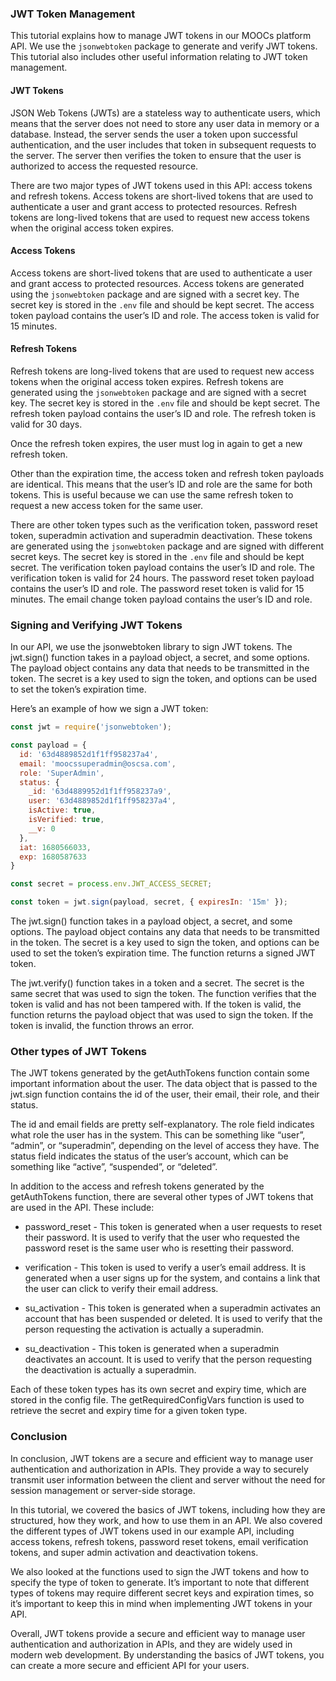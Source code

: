 ### JWT Token Management

This tutorial explains how to manage JWT tokens in our MOOCs platform API. We use the `jsonwebtoken` package to generate and verify JWT tokens. This tutorial also includes other useful information relating to JWT token management.

#### JWT Tokens

JSON Web Tokens (JWTs) are a stateless way to authenticate users, which means that the server does not need to store any user data in memory or a database. Instead, the server sends the user a token upon successful authentication, and the user includes that token in subsequent requests to the server. The server then verifies the token to ensure that the user is authorized to access the requested resource.

There are two major types of JWT tokens used in this API: access tokens and refresh tokens. Access tokens are short-lived tokens that are used to authenticate a user and grant access to protected resources. Refresh tokens are long-lived tokens that are used to request new access tokens when the original access token expires.

#### Access Tokens

Access tokens are short-lived tokens that are used to authenticate a user and grant access to protected resources. Access tokens are generated using the `jsonwebtoken` package and are signed with a secret key. The secret key is stored in the `.env` file and should be kept secret. The access token payload contains the user's ID and role. The access token is valid for 15 minutes.

#### Refresh Tokens

Refresh tokens are long-lived tokens that are used to request new access tokens when the original access token expires. Refresh tokens are generated using the `jsonwebtoken` package and are signed with a secret key. The secret key is stored in the `.env` file and should be kept secret. The refresh token payload contains the user's ID and role. The refresh token is valid for 30 days.

Once the refresh token expires, the user must log in again to get a new refresh token.

Other than the expiration time, the access token and refresh token payloads are identical. This means that the user's ID and role are the same for both tokens. This is useful because we can use the same refresh token to request a new access token for the same user.

There are other token types such as the verification token, password reset token, superadmin activation and superadmin deactivation. These tokens are generated using the `jsonwebtoken` package and are signed with different secret keys. The secret key is stored in the `.env` file and should be kept secret. The verification token payload contains the user's ID and role. The verification token is valid for 24 hours. The password reset token payload contains the user's ID and role. The password reset token is valid for 15 minutes. The email change token payload contains the user's ID and role.

### Signing and Verifying JWT Tokens

In our API, we use the jsonwebtoken library to sign JWT tokens. The jwt.sign() function takes in a payload object, a secret, and some options. The payload object contains any data that needs to be transmitted in the token. The secret is a key used to sign the token, and options can be used to set the token's expiration time.

Here's an example of how we sign a JWT token:

```javascript
const jwt = require('jsonwebtoken');

const payload = {
  id: '63d4889852d1f1ff958237a4',
  email: 'moocssuperadmin@oscsa.com',
  role: 'SuperAdmin',
  status: {
    _id: '63d4889952d1f1ff958237a9',
    user: '63d4889852d1f1ff958237a4',
    isActive: true,
    isVerified: true,
    __v: 0
  },
  iat: 1680566033,
  exp: 1680587633
}

const secret = process.env.JWT_ACCESS_SECRET;

const token = jwt.sign(payload, secret, { expiresIn: '15m' });
```

The jwt.sign() function takes in a payload object, a secret, and some options. The payload object contains any data that needs to be transmitted in the token. The secret is a key used to sign the token, and options can be used to set the token's expiration time. The function returns a signed JWT token.


The jwt.verify() function takes in a token and a secret. The secret is the same secret that was used to sign the token. The function verifies that the token is valid and has not been tampered with. If the token is valid, the function returns the payload object that was used to sign the token. If the token is invalid, the function throws an error.

### Other types of JWT Tokens
The JWT tokens generated by the getAuthTokens function contain some important information about the user. The data object that is passed to the jwt.sign function contains the id of the user, their email, their role, and their status.

The id and email fields are pretty self-explanatory. The role field indicates what role the user has in the system. This can be something like "user", "admin", or "superadmin", depending on the level of access they have. The status field indicates the status of the user's account, which can be something like "active", "suspended", or "deleted".

In addition to the access and refresh tokens generated by the getAuthTokens function, there are several other types of JWT tokens that are used in the API. These include:

- password_reset - This token is generated when a user requests to reset their password. It is used to verify that the user who requested the password reset is the same user who is resetting their password.

- verification - This token is used to verify a user's email address. It is generated when a user signs up for the system, and contains a link that the user can click to verify their email address.

- su_activation - This token is generated when a superadmin activates an account that has been suspended or deleted. It is used to verify that the person requesting the activation is actually a superadmin.

- su_deactivation - This token is generated when a superadmin deactivates an account. It is used to verify that the person requesting the deactivation is actually a superadmin.

Each of these token types has its own secret and expiry time, which are stored in the config file. The getRequiredConfigVars function is used to retrieve the secret and expiry time for a given token type.


### Conclusion
In conclusion, JWT tokens are a secure and efficient way to manage user authentication and authorization in APIs. They provide a way to securely transmit user information between the client and server without the need for session management or server-side storage.

In this tutorial, we covered the basics of JWT tokens, including how they are structured, how they work, and how to use them in an API. We also covered the different types of JWT tokens used in our example API, including access tokens, refresh tokens, password reset tokens, email verification tokens, and super admin activation and deactivation tokens.

We also looked at the functions used to sign the JWT tokens and how to specify the type of token to generate. It's important to note that different types of tokens may require different secret keys and expiration times, so it's important to keep this in mind when implementing JWT tokens in your API.

Overall, JWT tokens provide a secure and efficient way to manage user authentication and authorization in APIs, and they are widely used in modern web development. By understanding the basics of JWT tokens, you can create a more secure and efficient API for your users.